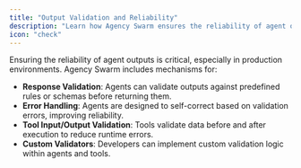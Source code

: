 ```yaml
---
title: "Output Validation and Reliability"
description: "Learn how Agency Swarm ensures the reliability of agent outputs."
icon: "check"
---
```


Ensuring the reliability of agent outputs is critical, especially in production environments. Agency Swarm includes mechanisms for:

- **Response Validation**: Agents can validate outputs against predefined rules or schemas before returning them.
- **Error Handling**: Agents are designed to self-correct based on validation errors, improving reliability.
- **Tool Input/Output Validation**: Tools validate data before and after execution to reduce runtime errors.
- **Custom Validators**: Developers can implement custom validation logic within agents and tools.
